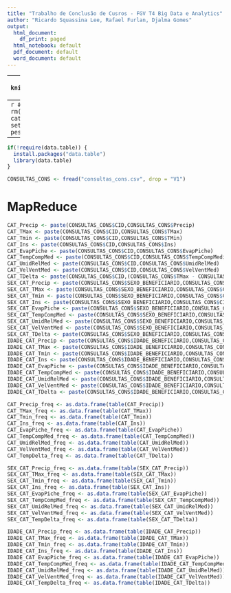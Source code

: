 ```yaml
---
title: "Trabalho de Conclusão de Cusros - FGV T4 Big Data e Analytics"
author: "Ricardo Squassina Lee, Rafael Furlan, Djalma Gomes"
output:
  html_document:
    df_print: paged
  html_notebook: default
  pdf_document: default
  word_document: default
---
```


---
```r
knitr::opts_chunk$set(echo = TRUE)
```


---
```r
#Iniciando o ambiente
rm(list = ls())
cat("\014") 
setwd("~/Tresors/zz-pessoal/FGV/git/TCC")
```

---
```r
if(!require(data.table)) {
  install.packages("data.table")
  library(data.table)
}

```

```r
CONSULTAS_CONS <- fread("consultas_cons.csv", drop = "V1")
```

# MapReduce
```r
CAT_Precip <- paste(CONSULTAS_CONS$CID,CONSULTAS_CONS$Precip)
CAT_TMax <- paste(CONSULTAS_CONS$CID,CONSULTAS_CONS$TMax)
CAT_Tmin <- paste(CONSULTAS_CONS$CID,CONSULTAS_CONS$TMin)
CAT_Ins <- paste(CONSULTAS_CONS$CID,CONSULTAS_CONS$Ins)
CAT_EvapPiche <- paste(CONSULTAS_CONS$CID,CONSULTAS_CONS$EvapPiche)
CAT_TempCompMed <- paste(CONSULTAS_CONS$CID,CONSULTAS_CONS$TempCompMedia)
CAT_UmidRelMed <- paste(CONSULTAS_CONS$CID,CONSULTAS_CONS$UmidRelMed)
CAT_VelVentMed <- paste(CONSULTAS_CONS$CID,CONSULTAS_CONS$VelVentMed)
CAT_TDelta <- paste(CONSULTAS_CONS$CID,(CONSULTAS_CONS$TMax - CONSULTAS_CONS$TMin))
SEX_CAT_Precip <- paste(CONSULTAS_CONS$SEXO_BENEFICIARIO,CONSULTAS_CONS$CID,CONSULTAS_CONS$Precip)
SEX_CAT_TMax <- paste(CONSULTAS_CONS$SEXO_BENEFICIARIO,CONSULTAS_CONS$CID,CONSULTAS_CONS$TMax)
SEX_CAT_Tmin <- paste(CONSULTAS_CONS$SEXO_BENEFICIARIO,CONSULTAS_CONS$CID,CONSULTAS_CONS$TMin)
SEX_CAT_Ins <- paste(CONSULTAS_CONS$SEXO_BENEFICIARIO,CONSULTAS_CONS$CID,CONSULTAS_CONS$Ins)
SEX_CAT_EvapPiche <- paste(CONSULTAS_CONS$SEXO_BENEFICIARIO,CONSULTAS_CONS$CID,CONSULTAS_CONS$EvapPiche)
SEX_CAT_TempCompMed <- paste(CONSULTAS_CONS$SEXO_BENEFICIARIO,CONSULTAS_CONS$CID,CONSULTAS_CONS$TempCompMedia)
SEX_CAT_UmidRelMed <- paste(CONSULTAS_CONS$SEXO_BENEFICIARIO,CONSULTAS_CONS$CID,CONSULTAS_CONS$UmidRelMed)
SEX_CAT_VelVentMed <- paste(CONSULTAS_CONS$SEXO_BENEFICIARIO,CONSULTAS_CONS$CID,CONSULTAS_CONS$VelVentMed)
SEX_CAT_TDelta <- paste(CONSULTAS_CONS$SEXO_BENEFICIARIO,CONSULTAS_CONS$CID,(CONSULTAS_CONS$TMax - CONSULTAS_CONS$TMin))
IDADE_CAT_Precip <- paste(CONSULTAS_CONS$IDADE_BENEFICIARIO,CONSULTAS_CONS$CID,CONSULTAS_CONS$Precip)
IDADE_CAT_TMax <- paste(CONSULTAS_CONS$IDADE_BENEFICIARIO,CONSULTAS_CONS$CID,CONSULTAS_CONS$TMax)
IDADE_CAT_Tmin <- paste(CONSULTAS_CONS$IDADE_BENEFICIARIO,CONSULTAS_CONS$CID,CONSULTAS_CONS$TMin)
IDADE_CAT_Ins <- paste(CONSULTAS_CONS$IDADE_BENEFICIARIO,CONSULTAS_CONS$CID,CONSULTAS_CONS$Ins)
IDADE_CAT_EvapPiche <- paste(CONSULTAS_CONS$IDADE_BENEFICIARIO,CONSULTAS_CONS$CID,CONSULTAS_CONS$EvapPiche)
IDADE_CAT_TempCompMed <- paste(CONSULTAS_CONS$IDADE_BENEFICIARIO,CONSULTAS_CONS$CID,CONSULTAS_CONS$TempCompMedia)
IDADE_CAT_UmidRelMed <- paste(CONSULTAS_CONS$IDADE_BENEFICIARIO,CONSULTAS_CONS$CID,CONSULTAS_CONS$UmidRelMed)
IDADE_CAT_VelVentMed <- paste(CONSULTAS_CONS$IDADE_BENEFICIARIO,CONSULTAS_CONS$CID,CONSULTAS_CONS$VelVentMed)
IDADE_CAT_TDelta <- paste(CONSULTAS_CONS$IDADE_BENEFICIARIO,CONSULTAS_CONS$CID,(CONSULTAS_CONS$TMax - CONSULTAS_CONS$TMin))


```

```r
CAT_Precip_freq <- as.data.frame(table(CAT_Precip))
CAT_TMax_freq <- as.data.frame(table(CAT_TMax))
CAT_Tmin_freq <- as.data.frame(table(CAT_Tmin))
CAT_Ins_freq <- as.data.frame(table(CAT_Ins))
CAT_EvapPiche_freq <- as.data.frame(table(CAT_EvapPiche))
CAT_TempCompMed_freq <- as.data.frame(table(CAT_TempCompMed))
CAT_UmidRelMed_freq <- as.data.frame(table(CAT_UmidRelMed))
CAT_VelVentMed_freq <- as.data.frame(table(CAT_VelVentMed))
CAT_TempDelta_freq <- as.data.frame(table(CAT_TDelta))

SEX_CAT_Precip_freq <- as.data.frame(table(SEX_CAT_Precip))
SEX_CAT_TMax_freq <- as.data.frame(table(SEX_CAT_TMax))
SEX_CAT_Tmin_freq <- as.data.frame(table(SEX_CAT_Tmin))
SEX_CAT_Ins_freq <- as.data.frame(table(SEX_CAT_Ins))
SEX_CAT_EvapPiche_freq <- as.data.frame(table(SEX_CAT_EvapPiche))
SEX_CAT_TempCompMed_freq <- as.data.frame(table(SEX_CAT_TempCompMed))
SEX_CAT_UmidRelMed_freq <- as.data.frame(table(SEX_CAT_UmidRelMed))
SEX_CAT_VelVentMed_freq <- as.data.frame(table(SEX_CAT_VelVentMed))
SEX_CAT_TempDelta_freq <- as.data.frame(table(SEX_CAT_TDelta))

IDADE_CAT_Precip_freq <- as.data.frame(table(IDADE_CAT_Precip))
IDADE_CAT_TMax_freq <- as.data.frame(table(IDADE_CAT_TMax))
IDADE_CAT_Tmin_freq <- as.data.frame(table(IDADE_CAT_Tmin))
IDADE_CAT_Ins_freq <- as.data.frame(table(IDADE_CAT_Ins))
IDADE_CAT_EvapPiche_freq <- as.data.frame(table(IDADE_CAT_EvapPiche))
IDADE_CAT_TempCompMed_freq <- as.data.frame(table(IDADE_CAT_TempCompMed))
IDADE_CAT_UmidRelMed_freq <- as.data.frame(table(IDADE_CAT_UmidRelMed))
IDADE_CAT_VelVentMed_freq <- as.data.frame(table(IDADE_CAT_VelVentMed))
IDADE_CAT_TempDelta_freq <- as.data.frame(table(IDADE_CAT_TDelta))
```
